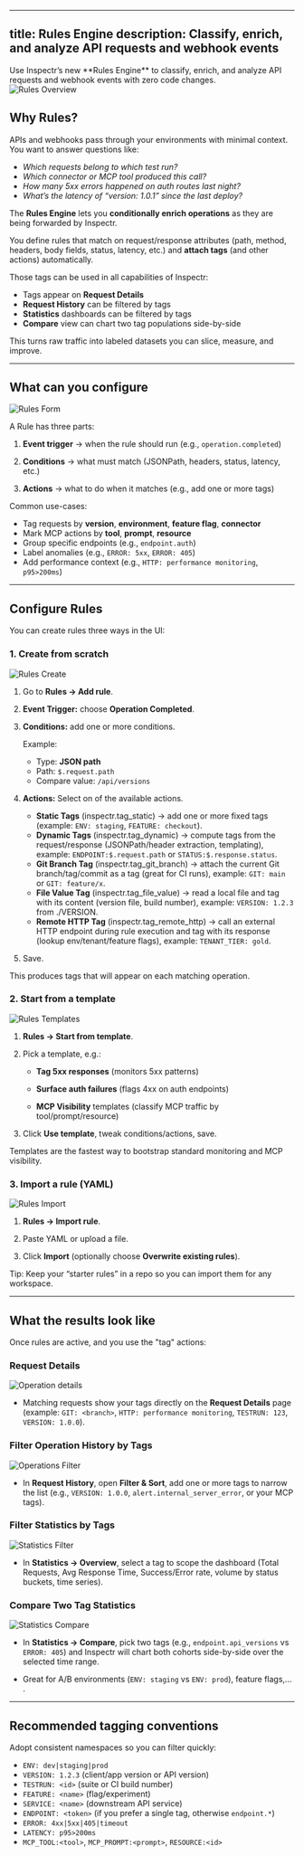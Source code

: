 
---
title: Rules Engine
description: Classify, enrich, and analyze API requests and webhook events
---



<Aside type="note" title="Feature" icon="rocket">
  <Badge text="Upcoming feature" variant="default" />
  Use Inspectr’s new **Rules Engine** to classify, enrich, and analyze API requests and webhook events with zero code changes.
</Aside>

<Image src={ruleOverview} alt="Rules Overview" />

## Why Rules?

APIs and webhooks pass through your environments with minimal context. You want to answer questions like:

- *Which requests belong to which test run?*
- *Which connector or MCP tool produced this call?*
- *How many 5xx errors happened on auth routes last night?*
- *What’s the latency of “version: 1.0.1” since the last deploy?*

The **Rules Engine** lets you **conditionally enrich operations** as they are being forwarded by Inspectr.

You define rules that match on request/response attributes (path, method, headers, body fields, status, latency, etc.) and **attach tags** (and other actions) automatically.

Those tags can be used in all capabilities of Inspectr:

- Tags appear on **Request Details**
- **Request History** can be filtered by tags
- **Statistics** dashboards can be filtered by tags
- **Compare** view can chart two tag populations side-by-side

This turns raw traffic into labeled datasets you can slice, measure, and improve.

----

## What can you configure

<Image src={ruleForm} alt="Rules Form" />

A Rule has three parts:

1. **Event trigger** → when the rule should run (e.g., `operation.completed`)

2. **Conditions** → what must match (JSONPath, headers, status, latency, etc.)

3. **Actions** → what to do when it matches (e.g., add one or more tags)


Common use-cases:

- Tag requests by **version**, **environment**, **feature flag**, **connector**
- Mark MCP actions by **tool**, **prompt**, **resource**
- Group specific endpoints (e.g., `endpoint.auth`)
- Label anomalies (e.g., `ERROR: 5xx`, `ERROR: 405`)
- Add performance context (e.g., `HTTP: performance monitoring`, `p95>200ms`)

---

## Configure Rules

You can create rules three ways in the UI:

### 1. Create from scratch

<Image src={ruleCreate} alt="Rules Create" />

1. Go to **Rules → Add rule**.

2. **Event Trigger:** choose **Operation Completed**.

3. **Conditions:** add one or more conditions.

    Example:
      - Type: **JSON path**
      - Path: `$.request.path`
      - Compare value: `/api/versions`

4. **Actions:** Select on of the available actions.
    - **Static Tags** (inspectr.tag_static) → add one or more fixed tags (example: `ENV: staging`, `FEATURE: checkout`).
    - **Dynamic Tags** (inspectr.tag_dynamic) → compute tags from the request/response (JSONPath/header extraction, templating), example: `ENDPOINT:$.request.path` or `STATUS:$.response.status`.
    - **Git Branch Tag** (inspectr.tag_git_branch) → attach the current Git branch/tag/commit as a tag (great for CI runs), example: `GIT: main` or `GIT: feature/x`.
    - **File Value Tag** (inspectr.tag_file_value) → read a local file and tag with its content (version file, build number), example: `VERSION: 1.2.3` from ./VERSION.
    - **Remote HTTP Tag** (inspectr.tag_remote_http) → call an external HTTP endpoint during rule execution and tag with its response (lookup env/tenant/feature flags), example: `TENANT_TIER: gold`.

5. Save.

This produces tags that will appear on each matching operation.

### 2. Start from a template

<Image src={ruleTemplates} alt="Rules Templates" />

1. **Rules → Start from template**.

2. Pick a template, e.g.:
   
      - **Tag 5xx responses** (monitors 5xx patterns)
   
      - **Surface auth failures** (flags 4xx on auth endpoints)
   
      - **MCP Visibility** templates (classify MCP traffic by tool/prompt/resource)

3. Click **Use template**, tweak conditions/actions, save.

Templates are the fastest way to bootstrap standard monitoring and MCP visibility.

### 3. Import a rule (YAML)

<Image src={ruleImport} alt="Rules Import" />

1. **Rules → Import rule**.

2. Paste YAML or upload a file.

3. Click **Import** (optionally choose **Overwrite existing rules**).

<Aside>Tip: Keep your “starter rules” in a repo so you can import them for any workspace.</Aside>

---

## What the results look like

Once rules are active, and you use the "tag" actions:

### Request Details

<Image src={opsDetails} alt="Operation details" />

- Matching requests show your tags directly on the **Request Details** page (example: `GIT: <branch>`, `HTTP: performance monitoring`, `TESTRUN: 123`, `VERSION: 1.0.0`).

### Filter Operation History by Tags

<Image src={opsHistoryFilter} alt="Operations Filter" />

- In **Request History**, open **Filter & Sort**, add one or more tags to narrow the list (e.g., `VERSION: 1.0.0`, `alert.internal_server_error`, or your MCP tags).

### Filter Statistics by Tags

<Image src={statsFilter} alt="Statistics Filter" />

- In **Statistics → Overview**, select a tag to scope the dashboard (Total Requests, Avg Response Time, Success/Error rate, volume by status buckets, time series).

### Compare Two Tag Statistics

<Image src={statsCompare} alt="Statistics Compare" />

- In **Statistics → Compare**, pick two tags (e.g., `endpoint.api_versions` vs `ERROR: 405`) and Inspectr will chart both cohorts side-by-side over the selected time range.

- Great for A/B environments (`ENV: staging` vs `ENV: prod`), feature flags,... .

----

## Recommended tagging conventions

Adopt consistent namespaces so you can filter quickly:

- `ENV: dev|staging|prod`
- `VERSION: 1.2.3` (client/app version or API version)
- `TESTRUN: <id>` (suite or CI build number)
- `FEATURE: <name>` (flag/experiment)
- `SERVICE: <name>` (downstream API service)
- `ENDPOINT: <token>` (if you prefer a single tag, otherwise `endpoint.*`)
- `ERROR: 4xx|5xx|405|timeout`
- `LATENCY: p95>200ms`
- `MCP_TOOL:<tool>`, `MCP_PROMPT:<prompt>`, `RESOURCE:<id>`
